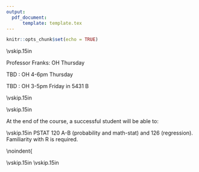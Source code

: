```yaml
---
output: 
  pdf_document:
      template: template.tex
---
```

```r
knitr::opts_chunk$set(echo = TRUE)
```


\begin{center}
{\Large \textsc{PSTAT 115: Introduction to Bayesian Data Analysis}}
\end{center}
\begin{center}
Fall 2020
\end{center}

\begin{center}
\rule{6in}{0.4pt}
\begin{minipage}[t]{.75\textwidth}
\begin{tabular}{llcccll}
\textbf{Instructor:} & Alexander Franks & & &  & \textbf{Time:} & M/W 11:00-12:15\\
\textbf{Email:} &
                  \href{mailto:afranks@pstat.ucsb.edu}{afranks@pstat.ucsb.edu}
                                        & & & &  & 
\end{tabular}
\end{minipage}
\rule{6in}{0.4pt}
\end{center}
\vspace{.5cm}
\setlength{\unitlength}{1in}
\renewcommand{\arraystretch}{2}


\noindent\textbf{Course Pages:}
\begin{enumerate}

\item \url{https://ucsb.zoom.us/j/86937803425?pwd=cnNnOUhZWUlkc2ZvN3JWUENiWGVmUT09}

\item \url{https://gauchospace.ucsb.edu/courses/mod/forum/view.php?id=4471455}
\item \url{https://piazza.com/class/keu3ggkmq8p66x}
\begin{itemize}
\item Use \url{https://bit.ly/32cO6dm} to sync new assignments and labs.  Bookmark this link, you will use it alot!
\end{itemize}
\end{enumerate}




\vskip.15in
\noindent\textbf{Office Hours:}

\noindent Professor Franks: \url{afranks@pstat.ucsb.edu} OH   Thursday 

\noindent TBD \url{}: OH 4-6pm Thursday 

\noindent TBD \url{}: OH 3-5pm Friday in 5431 B

\vskip.15in
\noindent\textbf{Course Texts} 

\begin{itemize}
\item \textbf{Required:} Peter Hoff {\textit{A First Course in Bayesian
      Statistical Methods}};  \url{https://www.springer.com/us/book/9780387922997}). (pdf available on the course website)
\item Optional: Jim Albert {\textit{Bayesian Computation with R}};
  \url{https://www.springer.com/us/book/9780387922973}).
  \item Optional: Richard McElreath {\textit{Statistical Rethinking}};  \url{https://xcelab.net/rm/statistical-rethinking/}).  
  \item Optional: Andrew Gelman, John Carlin et al. {\textit{Bayesian
        Data Analysis}};  \url{http://www.stat.columbia.edu/~gelman/book/}).
\end{itemize} 

\vskip.15in
\noindent\textbf{Objectives:} 

\vspace{1em}
At the end of the course, a successful student will be able to:
\begin{itemize}
\item build and refine statistical models using the Bayesian paradigm
\item utilize Monte Carlo methods for statistical inference
\end{itemize}

\vskip.15in
\noindent\textbf{Prerequisites:}
PSTAT 120 A-B (probability and math-stat) and 126 (regression). Familiarity with R is required.

\vspace*{.15in}

\noindent \textbf{Tentative Course Topics:}
\begin{center}
\begin{minipage}{5in}
\begin{flushleft}
{\color{darkgreen}{\Rectangle}} ~ Review of frequentist inference\\
{\color{darkgreen}{\Rectangle}} ~ One parameter models\\
{\color{darkgreen}{\Rectangle}} ~ Monte Carlo computation\\
{\color{darkgreen}{\Rectangle}} ~ The normal model\\
{\color{darkgreen}{\Rectangle}} ~ Markov chain Monte Carlo\\
{\color{darkgreen}{\Rectangle}} ~ Hierarchical models\\
\end{flushleft}
\end{minipage}
\end{center}

\pagebreak

\vspace*{.15in}
\noindent\textbf{Grading Policy:}
\begin{itemize}
\item Homework (30\%).
  \begin{itemize}
    \item There will be approximately 6 homeworks, due roughly every
     week on Sundays at midnight.\\
      \item You are allowed to work with a partner. You need only turn in one homework per pair.  If you need help finding a partner, start with the ``Search for
  Teammates'' tool on Piazza.  Homework solutions must be done in
  RMarkdown and turned in on Gradescope.  Each homework assignment will be given as a
  template that you should work from.\\
\item All code must be written to be reproducible in Rmarkdown
\item  All derivations can be done in any format of your choosing (latex, written by hand) but must be legible and \emph{must be incorporated into your final pdf}.
\item  All files must be zipped together and submitted to Gradescope
\item  Ask a TA \emph{early} if you have problems regarding submissions. 
  \item Homework not submitted online before the deadline will
  be considered late (10 point deduction). 24 hours after the deadline
  homework will not be accepted and no credit will be awarded. Do not
  wait until the night before it is due to start working!
  \end{itemize}

\item Midterm exam (20\%). \textbf{Take home, due November 9, 2020} . 
\item 10\% quizzes
  \begin{itemize}
    \item Approximately 5 in quizzes (online), lowest dropped
     \item There is no make-up for missed quizzes.
    \end{itemize}
\item Section attendance (15\%)
  \begin{itemize}
    \item Section attendance is required and essential.  Your
    attendance will be noted in each lab.
    \end{itemize}
\item Final exam \textbf{Take home, due Monday December 16, 2020}  (25\%).  
\end{itemize}

\noindent{\textbf{Homeworks:}

\begin{itemize}
\item  All files will be submitted electronically via GauchoSpace
\item  Submit a zip file containing:
  \begin{enumerate}
    \item R markdown code (.Rmd file, template provided)\\
    \item Any additional files as needed\\
    \item Generated PDF file
  \end{enumerate}
\end{itemize}
\vskip.15in
\noindent\textbf{Important Dates:}
\begin{center} \begin{minipage}{3.8in}
    \begin{flushleft}
Midterm \dotfill ~  November 9, 2020 (take home)\\
Final Exam \dotfill ~ December 16, 2020 (take home)\\
\end{flushleft}
\end{minipage}
\end{center}

\vskip.15in
\noindent\textbf{Course Policies:}  
\begin{itemize}
\item Please sign up for Piazza: \url{piazza.com/ucsb/fall2020/pstat115}.  All questions related to course content, homework, R programming and quizzes should be done on Piazza. \textit{Only questions pertaining to grades or personal issues should be handled over email}.
\item Regular attendance is strongly encouraged and can count toward you participationg grade!
\end{itemize}